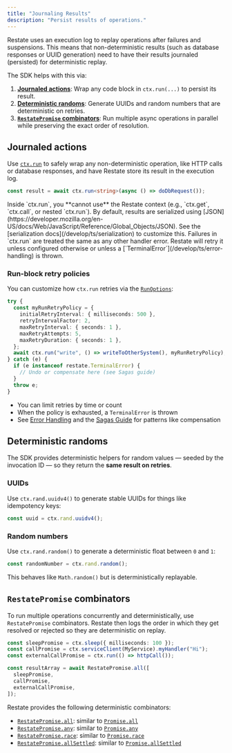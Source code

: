 ```yaml
---
title: "Journaling Results"
description: "Persist results of operations."
---
```


Restate uses an execution log to replay operations after failures and suspensions. This means that non-deterministic results (such as database responses or UUID generation) need to have their results journaled (persisted) for deterministic replay.

The SDK helps with this via:

1. **[Journaled actions](/develop/ts/journaling-results#journaled-actions)**: Wrap any code block in `ctx.run(...)` to persist its result.
2. **[Deterministic randoms](/develop/ts/journaling-results#generating-randoms)**: Generate UUIDs and random numbers that are deterministic on retries.
3. **[`RestatePromise` combinators](/develop/ts/journaling-results#combineable-promise-combinators)**: Run multiple async operations in parallel while preserving the exact order of resolution.

## Journaled actions
Use [`ctx.run`](https://docs.restate.dev/tsdocs/interfaces/_restatedev_restate-sdk.Context#run) to safely wrap any non-deterministic operation, like HTTP calls or database responses, and have Restate store its result in the execution log.

```typescript  {CODE_LOAD::ts/src/develop/journaling_results.ts#side_effect}
const result = await ctx.run<string>(async () => doDbRequest());
```

<Note>
Inside `ctx.run`, you **cannot use** the Restate context (e.g., `ctx.get`, `ctx.call`, or nested `ctx.run`).
</Note>

<Note>
By default, results are serialized using [JSON](https://developer.mozilla.org/en-US/docs/Web/JavaScript/Reference/Global_Objects/JSON). See the [serialization docs](/develop/ts/serialization) to customize this.
</Note>

<Note>
Failures in `ctx.run` are treated the same as any other handler error. Restate will retry it unless configured otherwise or unless a [`TerminalError`](/develop/ts/error-handling) is thrown.
</Note>

### Run-block retry policies

You can customize how `ctx.run` retries via the [`RunOptions`](https://docs.restate.dev/tsdocs/types/_restatedev_restate-sdk.RunOptions):

```typescript  {CODE_LOAD::ts/src/develop/retries.ts?1}
try {
  const myRunRetryPolicy = {
    initialRetryInterval: { milliseconds: 500 },
    retryIntervalFactor: 2,
    maxRetryInterval: { seconds: 1 },
    maxRetryAttempts: 5,
    maxRetryDuration: { seconds: 1 },
  };
  await ctx.run("write", () => writeToOtherSystem(), myRunRetryPolicy);
} catch (e) {
  if (e instanceof restate.TerminalError) {
    // Undo or compensate here (see Sagas guide)
  }
  throw e;
}
```

* You can limit retries by time or count
* When the policy is exhausted, a `TerminalError` is thrown
* See [Error Handling](/develop/ts/error-handling) and the [Sagas Guide](/guides/sagas) for patterns like compensation

## Deterministic randoms

The SDK provides deterministic helpers for random values — seeded by the invocation ID — so they return the **same result on retries**.

### UUIDs

Use `ctx.rand.uuidv4()` to generate stable UUIDs for things like idempotency keys:

```typescript  {CODE_LOAD::ts/src/develop/journaling_results.ts#uuid}
const uuid = ctx.rand.uuidv4();
```

### Random numbers

Use `ctx.rand.random()` to generate a deterministic float between `0` and `1`:


```typescript  {CODE_LOAD::ts/src/develop/journaling_results.ts#random_nb}
const randomNumber = ctx.rand.random();
```

This behaves like `Math.random()` but is deterministically replayable.


## `RestatePromise` combinators

To run multiple operations concurrently and deterministically, use `RestatePromise` combinators.
Restate then logs the order in which they get resolved or rejected so they are deterministic on replay.

```typescript  {CODE_LOAD::ts/src/develop/journaling_results.ts#all}
const sleepPromise = ctx.sleep({ milliseconds: 100 });
const callPromise = ctx.serviceClient(MyService).myHandler("Hi");
const externalCallPromise = ctx.run(() => httpCall());

const resultArray = await RestatePromise.all([
  sleepPromise,
  callPromise,
  externalCallPromise,
]);
```

Restate provides the following deterministic combinators:
- [`RestatePromise.all`](https://docs.restate.dev/tsdocs/variables/_restatedev_restate-sdk.RestatePromise#all): similar to [`Promise.all`](https://developer.mozilla.org/en-US/docs/Web/JavaScript/Reference/Global_Objects/Promise/all)
- [`RestatePromise.any`](https://docs.restate.dev/tsdocs/variables/_restatedev_restate-sdk.RestatePromise#any): similar to [`Promise.any`](https://developer.mozilla.org/en-US/docs/Web/JavaScript/Reference/Global_Objects/Promise/any)
- [`RestatePromise.race`](https://docs.restate.dev/tsdocs/variables/_restatedev_restate-sdk.RestatePromise#race): similar to [`Promise.race`](https://developer.mozilla.org/en-US/docs/Web/JavaScript/Reference/Global_Objects/Promise/race)
- [`RestatePromise.allSettled`](https://docs.restate.dev/tsdocs/variables/_restatedev_restate-sdk.RestatePromise#allsettled): similar to [`Promise.allSettled`](https://developer.mozilla.org/en-US/docs/Web/JavaScript/Reference/Global_Objects/Promise/allSettled)
